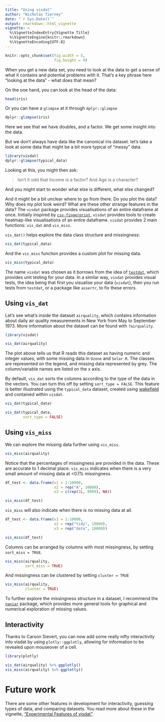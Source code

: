 ```yaml
---
title: "Using visdat"
author: "Nicholas Tierney"
date: "`r Sys.Date()`"
output: rmarkdown::html_vignette
vignette: >
  %\VignetteIndexEntry{Vignette Title}
  %\VignetteEngine{knitr::rmarkdown}
  %\VignetteEncoding{UTF-8}
---
```


```r

knitr::opts_chunk$set(fig.width = 5,
                      fig.height = 4)

```

When you get a new data set, you need to look at the data to get a sense of what it contains and potential problems with it. That's a key phrase here "looking at the data" - what does that mean?

On the one hand, you can look at the head of the data:

```r

head(iris)

```

Or you can have a `glimpse` at it through `dplyr::glimpse`

```r

dplyr::glimpse(iris)

```

Here we see that we have doubles, and a factor. We get some insight into the data.

But we don't always have data like the canonical iris dataset. let's take a look at some data that might be a bit more typical of "messy" data.

```r
library(visdat)
dplyr::glimpse(typical_data)

```

Looking at this, you might then ask:

> Isn't it odd that Income is a factor? And Age is a character? 

And you might start to wonder what else is different, what else changed? 

And it might be a bit unclear where to go from there. Do you plot the data? Why does my plot look weird? What are these other strange features in the data? The `visdat` package provides visualisations of an entire dataframe at once. Initially inspired by [`csv-fingerprint`](https://github.com/setosa/csv-fingerprint), `visdat` provides tools to create heatmap-like visualisations of an entire dataframe. `visdat` provides 2 main functions: `vis_dat` and `vis_miss`.

`vis_dat()` helps explore the data class structure and missingness:

```r

vis_dat(typical_data)

```

And the `vis_miss` function provides a custom plot for missing data.

```r

vis_miss(typical_data)

```

The name `visdat` was chosen as it borrows from the idea of [`testdat`](https://github.com/ropensci/testdat), which provides unit testing for your data.  In a similar way, `visdat` provides visual tests, the idea being that first you visualise your data (`visdat`), then you run tests from `testdat`, or a package like `assertr`, to fix these errors.

## Using `vis_dat`

Let's see what's inside the dataset `airquality`, which contains information about daily air quality measurements in New York from May to September 1973. More information about the dataset can be found with `?airquality`.

```r

library(visdat)

vis_dat(airquality)

```
The plot above tells us that R reads this dataset as having numeric and integer values, with some missing data in `Ozone` and `Solar.R`. The classes are represented on the legend, and missing data represented by grey. The column/variable names are listed on the x axis. 

By default, `vis_dat` sorts the columns according to the type of the data in the vectors. You can turn this off by setting `sort_type = FALSE`. This feature is better illustrated using the `typical_data` dataset, created using [wakefield](github.com/trinker/wakefield) and contained within `visdat`.

```r

vis_dat(typical_data)

vis_dat(typical_data, 
        sort_type = FALSE)

```

## Using `vis_miss`

We can explore the missing data further using `vis_miss`.

```r

vis_miss(airquality)

```

Notice that the percentages of missingness are provided in the data. These are accurate to 1 decimal place. `vis_miss` indicates when there is a very small amount of missing data at <0.1% missingness.


```r

df_test <- data.frame(x1 = 1:10000,
                      x2 = rep("A", 10000),
                      x3 = c(rep(1L, 9999), NA))

vis_miss(df_test)

```

`vis_miss` will also indicate when there is no missing data at all. 

```r

df_test <- data.frame(x1 = 1:10000,
                      x2 = rep("tidy", 10000),
                      x3 = rep("data", 10000))

vis_miss(df_test)

```

Columns can be arranged by columns with most missingness, by setting `sort_miss = TRUE`.

```r

vis_miss(airquality,
         sort_miss = TRUE)

```

And missingness can be clustered by setting `cluster = TRUE`

```r

vis_miss(airquality, 
         cluster = TRUE)

```

To further explore the missingness structure in a dataset, I recommend the [`naniar`](https://github.com/njtierney/naniar) package, which provides more general tools for graphical and numerical exploration of missing values.

## Interactivity

Thanks to Carson Sievert, you can now add some really nifty interactivity into visdat by using `plotly::ggplotly`, allowing for information to be revealed upon mouseover of a cell.

```r

library(plotly)

vis_dat(airquality) %>% ggplotly()
vis_miss(airquality) %>% ggplotly()

```

# Future work

There are some other features in development for interactivity, guessing types of data, and comparing datasets. You read more about these in the vignette, ["Experimental Features of visdat"](http://www.njtierney.com/visdat/articles/experimental_features.html).

